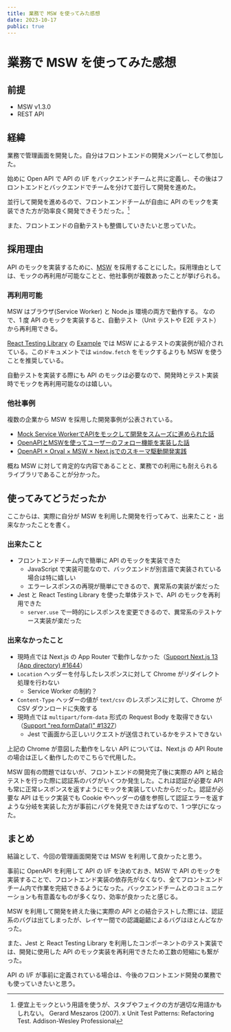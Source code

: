 ```yaml
---
title: 業務で MSW を使ってみた感想
date: 2023-10-17
public: true
---
```


# 業務で MSW を使ってみた感想

## 前提

- MSW v1.3.0
- REST API

## 経緯

業務で管理画面を開発した。自分はフロントエンドの開発メンバーとして参加した。

始めに Open API で API の I/F をバックエンドチームと共に定義し、その後はフロントエンドとバックエンドでチームを分けて並行して開発を進めた。

並行して開発を進めるので、フロントエンドチームが自由に API のモックを実装できた方が効率良く開発できそうだった。[^1]

また、フロントエンドの自動テストも整備していきたいと思っていた。

## 採用理由

API のモックを実装するために、[MSW](https://mswjs.io/) を採用することにした。採用理由としては、モックの再利用が可能なことと、他社事例が複数あったことが挙げられる。

### 再利用可能

MSW はブラウザ(Service Worker) と Node.js 環境の両方で動作する。
なので、1 度 API のモックを実装すると、自動テスト（Unit テストや E2E テスト）から再利用できる。

[React Testing Library](https://testing-library.com/docs/react-testing-library/intro/) の
[Example](https://testing-library.com/docs/react-testing-library/example-intro/#full-example) では MSW によるテストの実装例が紹介されている。このドキュメントでは `window.fetch` をモックするよりも MSW を使うことを推奨している。

自動テストを実装する際にも API のモックは必要なので、開発時とテスト実装時でモックを再利用可能なのは嬉しい。

### 他社事例

複数の企業から MSW を採用した開発事例が公表されている。

- [Mock Service WorkerでAPIをモックして開発をスムーズに進められた話](https://tech.classi.jp/entry/2022/03/30/120000)
- [OpenAPIとMSWを使ってユーザーのフォロー機能を実装した話](https://engineer.crowdworks.jp/entry/2023/02/28/120000)
- [OpenAPI × Orval × MSW × Next.jsでのスキーマ駆動開発実践](https://techtekt.persol-career.co.jp/entry/tech/221215_01)

概ね MSW に対して肯定的な内容であることと、業務での利用にも耐えられるライブラリであることが分かった。

## 使ってみてどうだったか

ここからは、実際に自分が MSW を利用した開発を行ってみて、出来たこと・出来なかったことを書く。

### 出来たこと

- フロントエンドチーム内で簡単に API のモックを実装できた
  - JavaScript で実装可能なので、バックエンドが別言語で実装されている場合は特に嬉しい
  - エラーレスポンスの再現が簡単にできるので、異常系の実装が楽だった
- Jest と React Testing Library を使った単体テストで、API のモックを再利用できた
  - `server.use` で一時的にレスポンスを変更できるので、異常系のテストケース実装が楽だった

### 出来なかったこと

- 現時点では Next.js の App Router で動作しなかった（[Support Next.js 13 (App directory) #1644](https://github.com/mswjs/msw/issues/1644)）
- `Location` ヘッダーを付与したレスポンスに対して Chrome がリダイレクト処理を行わない
  - Service Worker の制約？
- `Content-Type` ヘッダーの値が `text/csv` のレスポンスに対して、Chrome が CSV ダウンロードに失敗する
- 現時点では `multipart/form-data` 形式の Request Body を取得できない（[Support "req.formData()" #1327](https://github.com/mswjs/msw/issues/1327)）
  - Jest で画面から正しいリクエストが送信されているかをテストできない

上記の Chrome が意図した動作をしない API については、Next.js の API Route の場合は正しく動作したのでこちらで代用した。

MSW 固有の問題ではないが、フロントエンドの開発完了後に実際の API と結合テストを行った際に認証系のバグがいくつか発生した。これは認証が必要な API も常に正常レスポンスを返すようにモックを実装していたからだった。認証が必要な API はモック実装でも Cookie やヘッダーの値を参照して認証エラーを返すような分岐を実装した方が事前にバグを発見できたはずなので、1 つ学びになった。

## まとめ

結論として、今回の管理画面開発では MSW を利用して良かったと思う。

事前に OpenAPI を利用して API の I/F を決めておき、MSW で API のモックを実装することで、フロントエンド実装の依存先がなくなり、全てフロントエンドチーム内で作業を完結できるようになった。バックエンドチームとのコミュニケーションも有意義なものが多くなり、効率が良かったと感じる。

MSW を利用して開発を終えた後に実際の API との結合テストした際には、認証系のバグは出てしまったが、レイヤー間での認識齟齬によるバグはほとんどなかった。

また、Jest と React Testing Library を利用したコンポーネントのテスト実装では、開発に使用した API のモック実装を再利用できたため工数の短縮にも繋がった。

API の I/F が事前に定義されている場合は、今後のフロントエンド開発の業務でも使っていきたいと思う。

[^1]: 便宜上モックという用語を使うが、スタブやフェイクの方が適切な用語かもしれない。 Gerard Meszaros (2007). x Unit Test Patterns: Refactoring Test. Addison-Wesley Professional
